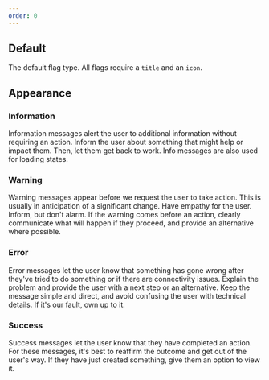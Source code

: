 ```yaml
---
order: 0
---
```



## Default

The default flag type. All flags require a `title` and an `icon`.

<Example Component={FlagDefault} packageName="@atlaskit/flag" />

## Appearance

### Information

Information messages alert the user to additional information without requiring an action. Inform the user about something that might help or impact them. Then, let them get back to work. Info messages are also used for loading states.

<Example Component={FlagInfo} packageName="@atlaskit/flag" />

### Warning

Warning messages appear before we request the user to take action. This is usually in anticipation of a significant change. Have empathy for the user. Inform, but don't alarm. If the warning comes before an action, clearly communicate what will happen if they proceed, and provide an alternative where possible.

<Example Component={FlagWarning} packageName="@atlaskit/flag" />

### Error

Error messages let the user know that something has gone wrong after they've tried to do something or if there are connectivity issues. Explain the problem and provide the user with a next step or an alternative. Keep the message simple and direct, and avoid confusing the user with technical details. If it's our fault, own up to it.

<Example Component={FlagError} packageName="@atlaskit/flag" />

### Success

Success messages let the user know that they have completed an action. For these messages, it's best to reaffirm the outcome and get out of the user's way. If they have just created something, give them an option to view it.

<Example Component={FlagSuccess} packageName="@atlaskit/flag" />
